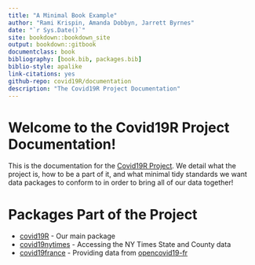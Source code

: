 ```yaml
--- 
title: "A Minimal Book Example"
author: "Rami Krispin, Amanda Dobbyn, Jarrett Byrnes"
date: "`r Sys.Date()`"
site: bookdown::bookdown_site
output: bookdown::gitbook
documentclass: book
bibliography: [book.bib, packages.bib]
biblio-style: apalike
link-citations: yes
github-repo: covid19R/documentation
description: "The Covid19R Project Documentation"
---
```


# Welcome to the Covid19R Project Documentation!

This is the documentation for the [Covid19R Project](https://github.com/Covid19R). We detail what the project is, how to be a part of it, and what minimal tidy standards we want data packages to conform to in order to bring all of our data together!

# Packages Part of the Project
- [covid19R](https://github.com/Covid19R/covid19R) -  Our main package  
- [covid19nytimes](https://github.com/Covid19R/covid19nytimes) - Accessing the NY Times State and County data 
- [covid19france](https://github.com/Covid19R/covid19france) - Providing data from [opencovid19-fr](https://github.com/opencovid19-fr/data)

